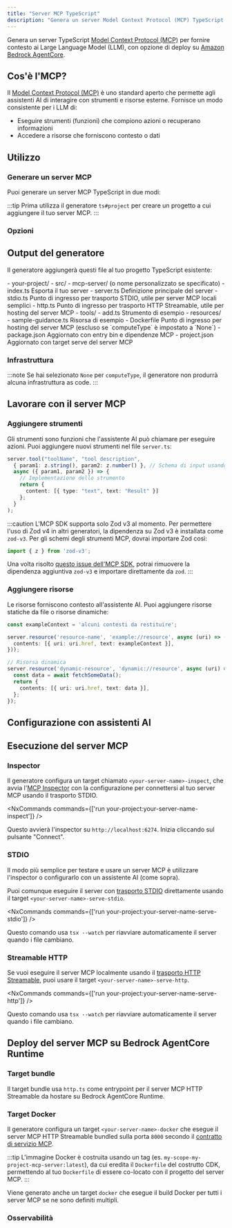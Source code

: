 ```yaml
---
title: "Server MCP TypeScript"
description: "Genera un server Model Context Protocol (MCP) TypeScript per fornire contesto ai modelli di linguaggio di grandi dimensioni"
---
```





Genera un server TypeScript [Model Context Protocol (MCP)](https://modelcontextprotocol.io/) per fornire contesto ai Large Language Model (LLM), con opzione di deploy su [Amazon Bedrock AgentCore](https://docs.aws.amazon.com/bedrock-agentcore/latest/devguide/).

## Cos'è l'MCP?

Il [Model Context Protocol (MCP)](https://modelcontextprotocol.io/) è uno standard aperto che permette agli assistenti AI di interagire con strumenti e risorse esterne. Fornisce un modo consistente per i LLM di:

- Eseguire strumenti (funzioni) che compiono azioni o recuperano informazioni  
- Accedere a risorse che forniscono contesto o dati

## Utilizzo

### Generare un server MCP

Puoi generare un server MCP TypeScript in due modi:

<RunGenerator generator="ts#mcp-server" />

:::tip
Prima utilizza il generatore <Link path="/guides/typescript-project">`ts#project`</Link> per creare un progetto a cui aggiungere il tuo server MCP.
:::

### Opzioni

<GeneratorParameters generator="ts#mcp-server" />

## Output del generatore

Il generatore aggiungerà questi file al tuo progetto TypeScript esistente:

<FileTree>
  - your-project/
    - src/
      - mcp-server/ (o nome personalizzato se specificato)
        - index.ts Esporta il tuo server
        - server.ts Definizione principale del server
        - stdio.ts Punto di ingresso per trasporto STDIO, utile per server MCP locali semplici
        - http.ts Punto di ingresso per trasporto HTTP Streamable, utile per hosting del server MCP
        - tools/
          - add.ts Strumento di esempio
        - resources/
          - sample-guidance.ts Risorsa di esempio
        - Dockerfile Punto di ingresso per hosting del server MCP (escluso se `computeType` è impostato a `None`)
    - package.json Aggiornato con entry bin e dipendenze MCP
    - project.json Aggiornato con target serve del server MCP
</FileTree>

### Infrastruttura

:::note
Se hai selezionato `None` per `computeType`, il generatore non produrrà alcuna infrastruttura as code.
:::

<Snippet name="shared-constructs" />

<Snippet name="mcp/shared-constructs" />

## Lavorare con il server MCP

### Aggiungere strumenti

Gli strumenti sono funzioni che l'assistente AI può chiamare per eseguire azioni. Puoi aggiungere nuovi strumenti nel file `server.ts`:

```typescript
server.tool("toolName", "tool description",
  { param1: z.string(), param2: z.number() }, // Schema di input usando Zod
  async ({ param1, param2 }) => {
    // Implementazione dello strumento
    return {
      content: [{ type: "text", text: "Result" }]
    };
  }
);
```

:::caution
L'MCP SDK supporta solo Zod v3 al momento. Per permettere l'uso di Zod v4 in altri generatori, la dipendenza su Zod v3 è installata come `zod-v3`. Per gli schemi degli strumenti MCP, dovrai importare Zod così:

```ts
import { z } from 'zod-v3';
```

Una volta risolto [questo issue dell'MCP SDK](https://github.com/modelcontextprotocol/typescript-sdk/issues/164), potrai rimuovere la dipendenza aggiuntiva `zod-v3` e importare direttamente da `zod`.
:::

### Aggiungere risorse

Le risorse forniscono contesto all'assistente AI. Puoi aggiungere risorse statiche da file o risorse dinamiche:

```typescript
const exampleContext = 'alcuni contesti da restituire';

server.resource('resource-name', 'example://resource', async (uri) => ({
  contents: [{ uri: uri.href, text: exampleContext }],
}));

// Risorsa dinamica
server.resource('dynamic-resource', 'dynamic://resource', async (uri) => {
  const data = await fetchSomeData();
  return {
    contents: [{ uri: uri.href, text: data }],
  };
});
```

## Configurazione con assistenti AI

<Snippet name="mcp/configuration-ts" parentHeading="Configurazione con assistenti AI" />

## Esecuzione del server MCP

### Inspector

Il generatore configura un target chiamato `<your-server-name>-inspect`, che avvia l'[MCP Inspector](https://github.com/modelcontextprotocol/inspector) con la configurazione per connettersi al tuo server MCP usando il trasporto STDIO.

<NxCommands commands={['run your-project:your-server-name-inspect']} />

Questo avvierà l'inspector su `http://localhost:6274`. Inizia cliccando sul pulsante "Connect".

### STDIO

Il modo più semplice per testare e usare un server MCP è utilizzare l'inspector o configurarlo con un assistente AI (come sopra).

Puoi comunque eseguire il server con [trasporto STDIO](https://modelcontextprotocol.io/docs/concepts/transports#standard-input%2Foutput-stdio) direttamente usando il target `<your-server-name>-serve-stdio`.

<NxCommands commands={['run your-project:your-server-name-serve-stdio']} />

Questo comando usa `tsx --watch` per riavviare automaticamente il server quando i file cambiano.

### Streamable HTTP

Se vuoi eseguire il server MCP localmente usando il [trasporto HTTP Streamable](https://modelcontextprotocol.io/docs/concepts/transports#streamable-http), puoi usare il target `<your-server-name>-serve-http`.

<NxCommands commands={['run your-project:your-server-name-serve-http']} />

Questo comando usa `tsx --watch` per riavviare automaticamente il server quando i file cambiano.

## Deploy del server MCP su Bedrock AgentCore Runtime

<Snippet name="mcp/bedrock-deployment" parentHeading="Deploy del server MCP su Bedrock AgentCore Runtime" />

### Target bundle

<Snippet name="ts-bundle" />

Il target bundle usa `http.ts` come entrypoint per il server MCP HTTP Streamable da hostare su Bedrock AgentCore Runtime.

### Target Docker

Il generatore configura un target `<your-server-name>-docker` che esegue il server MCP HTTP Streamable bundled sulla porta `8000` secondo il [contratto di servizio MCP](https://docs.aws.amazon.com/bedrock-agentcore/latest/devguide/runtime-service-contract.html#mcp-protocol-contract).

:::tip
L'immagine Docker è costruita usando un tag (es. `my-scope-my-project-mcp-server:latest`), da cui eredita il `Dockerfile` del costrutto CDK, permettendo al tuo `Dockerfile` di essere co-locato con il progetto del server MCP.
:::

Viene generato anche un target `docker` che esegue il build Docker per tutti i server MCP se ne sono definiti multipli.

### Osservabilità

<Snippet name="mcp/observability" parentHeading="Osservabilità" />